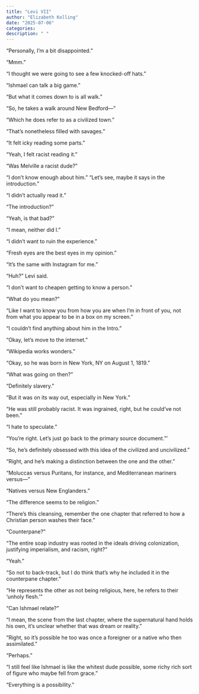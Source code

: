 ```yaml
---
title: "Levi VII"
author: "Elizabeth Kolling"
date: "2025-07-06"
categories: 
description: " "
---
```


“Personally, I’m a bit disappointed.” 

“Mmm.”

“I thought we were going to see a few knocked-off hats.”

“Ishmael can talk a big game.”

“But what it comes down to is all walk.”

“So, he takes a walk around New Bedford—”

“Which he does refer to as a civilized town.”

“That’s nonetheless filled with savages.”

“It felt icky reading some parts.”

“Yeah, I felt racist reading it.”

“Was Melville a racist dude?”

“I don’t know enough about him.”
“Let’s see, maybe it says in the introduction.” 

“I didn’t actually read it.”

“The introduction?”

“Yeah, is that bad?”

“I mean, neither did I.”

“I didn’t want to ruin the experience.”

“Fresh eyes are the best eyes in my opinion.”

“It’s the same with Instagram for me.” 

“Huh?” Levi said. 

“I don’t want to cheapen getting to know a person.” 

“What do you mean?”

“Like I want to know you from how you are when I’m in front of you, not from what you appear to be in a box on my screen.”

“I couldn’t find anything about him in the Intro.”

“Okay, let’s move to the internet.”

“Wikipedia works wonders.”

“Okay, so he was born in New York, NY on August 1, 1819.”

“What was going on then?”

“Definitely slavery.”

“But it was on its way out, especially in New York.”

“He was still probably racist. It was ingrained, right, but he could’ve not been.”

“I hate to speculate.”

“You’re right. Let’s just go back to the primary source document.”’

“So, he’s definitely obsessed with this idea of the civilized and uncivilized.” 

“Right, and he’s making a distinction between the one and the other.” 

“Moluccas versus Puritans, for instance, and Mediterranean mariners versus—”

“Natives versus New Englanders.”

“The difference seems to be religion.” 

“There’s this cleansing, remember the one chapter that referred to how a Christian person washes their face.” 

“Counterpane?”

“The entire soap industry was rooted in the ideals driving colonization, justifying imperialism, and racism, right?”

“Yeah.”

“So not to back-track, but I do think that’s why he included it in the counterpane chapter.”

“He represents the other as not being religious, here, he refers to their ‘unholy flesh.’”

“Can Ishmael relate?”

“I mean, the scene from the last chapter, where the supernatural hand holds his own, it’s unclear whether that was dream or reality.”

“Right, so it’s possible he too was once a foreigner or a native who then assimilated.” 

“Perhaps.”

“I still feel like Ishmael is like the whitest dude possible, some richy rich sort of figure who maybe fell from grace.” 

“Everything is a possibility.” 